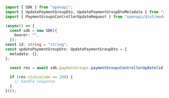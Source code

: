 ```typescript PaymentGroupsControllerUpdate.ts
import { SDK } from "openapi";
import { UpdatePaymentGroupDto, UpdatePaymentGroupDtoMetadata } from "openapi/dist/models/components";
import { PaymentGroupsControllerUpdateRequest } from "openapi/dist/models/operations";

(async() => {
  const sdk = new SDK({
    bearer: "",
  });
const id: string = "string";
const updatePaymentGroupDto: UpdatePaymentGroupDto = {
  metadata: {},
};

  const res = await sdk.paymentGroups.paymentGroupsControllerUpdate(id, updatePaymentGroupDto);

  if (res.statusCode == 200) {
    // handle response
  }
})();
```
